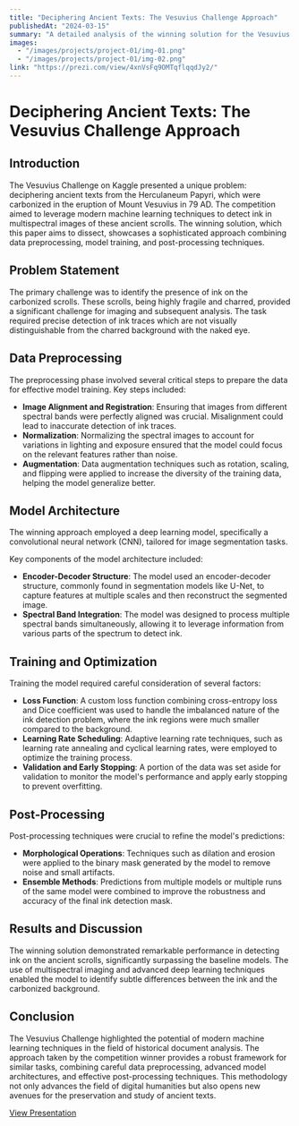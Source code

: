 ```yaml
---
title: "Deciphering Ancient Texts: The Vesuvius Challenge Approach"
publishedAt: "2024-03-15"
summary: "A detailed analysis of the winning solution for the Vesuvius Challenge on Kaggle, focusing on data preprocessing, model architecture, and post-processing techniques used to decipher ancient texts from the Herculaneum Papyri."
images:
  - "/images/projects/project-01/img-01.png"
  - "/images/projects/project-01/img-02.png"
link: "https://prezi.com/view/4xnVsFq9OMTqflqqdJy2/"
---
```


# Deciphering Ancient Texts: The Vesuvius Challenge Approach

## Introduction
The Vesuvius Challenge on Kaggle presented a unique problem: deciphering ancient texts from the Herculaneum Papyri, which were carbonized in the eruption of Mount Vesuvius in 79 AD. The competition aimed to leverage modern machine learning techniques to detect ink in multispectral images of these ancient scrolls. The winning solution, which this paper aims to dissect, showcases a sophisticated approach combining data preprocessing, model training, and post-processing techniques.

## Problem Statement
The primary challenge was to identify the presence of ink on the carbonized scrolls. These scrolls, being highly fragile and charred, provided a significant challenge for imaging and subsequent analysis. The task required precise detection of ink traces which are not visually distinguishable from the charred background with the naked eye.

## Data Preprocessing
The preprocessing phase involved several critical steps to prepare the data for effective model training. Key steps included:

- **Image Alignment and Registration**: Ensuring that images from different spectral bands were perfectly aligned was crucial. Misalignment could lead to inaccurate detection of ink traces.
- **Normalization**: Normalizing the spectral images to account for variations in lighting and exposure ensured that the model could focus on the relevant features rather than noise.
- **Augmentation**: Data augmentation techniques such as rotation, scaling, and flipping were applied to increase the diversity of the training data, helping the model generalize better.

## Model Architecture
The winning approach employed a deep learning model, specifically a convolutional neural network (CNN), tailored for image segmentation tasks.

Key components of the model architecture included:

- **Encoder-Decoder Structure**: The model used an encoder-decoder structure, commonly found in segmentation models like U-Net, to capture features at multiple scales and then reconstruct the segmented image.
- **Spectral Band Integration**: The model was designed to process multiple spectral bands simultaneously, allowing it to leverage information from various parts of the spectrum to detect ink.

## Training and Optimization
Training the model required careful consideration of several factors:

- **Loss Function**: A custom loss function combining cross-entropy loss and Dice coefficient was used to handle the imbalanced nature of the ink detection problem, where the ink regions were much smaller compared to the background.
- **Learning Rate Scheduling**: Adaptive learning rate techniques, such as learning rate annealing and cyclical learning rates, were employed to optimize the training process.
- **Validation and Early Stopping**: A portion of the data was set aside for validation to monitor the model's performance and apply early stopping to prevent overfitting.

## Post-Processing
Post-processing techniques were crucial to refine the model's predictions:

- **Morphological Operations**: Techniques such as dilation and erosion were applied to the binary mask generated by the model to remove noise and small artifacts.
- **Ensemble Methods**: Predictions from multiple models or multiple runs of the same model were combined to improve the robustness and accuracy of the final ink detection mask.

## Results and Discussion
The winning solution demonstrated remarkable performance in detecting ink on the ancient scrolls, significantly surpassing the baseline models. The use of multispectral imaging and advanced deep learning techniques enabled the model to identify subtle differences between the ink and the carbonized background.

## Conclusion
The Vesuvius Challenge highlighted the potential of modern machine learning techniques in the field of historical document analysis. The approach taken by the competition winner provides a robust framework for similar tasks, combining careful data preprocessing, advanced model architectures, and effective post-processing techniques. This methodology not only advances the field of digital humanities but also opens new avenues for the preservation and study of ancient texts.

[View Presentation](https://prezi.com/view/4xnVsFq9OMTqflqqdJy2/)